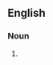 {{also|élévations}}
==English==

===Noun===
{{head|en|noun form}}

# {{plural of|elevation|lang=en}}